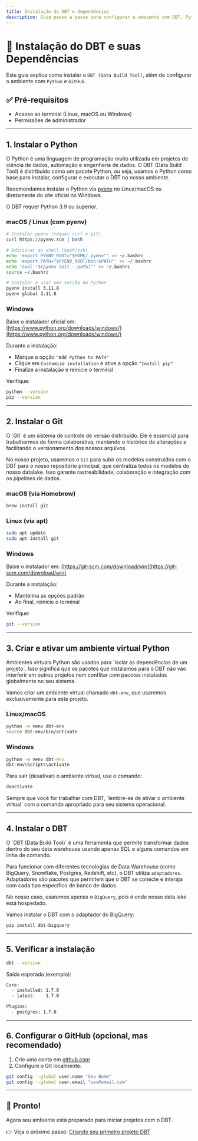 ```yaml
---
title: Instalação do DBT e dependências
description: Guia passo a passo para configurar o ambiente com DBT, Python e GitHub.
---
```


# 🚀 Instalação do DBT e suas Dependências

Este guia explica como instalar o `DBT (Data Build Tool)`, além de configurar o ambiente com `Python` e `GitHub`.

## ✅ Pré-requisitos

- Acesso ao terminal (Linux, macOS ou Windows)
- Permissões de administrador

---

## 1. Instalar o Python

<Note>
  O Python é uma linguagem de programação muito utilizada em projetos de ciência
  de dados, automação e engenharia de dados. O DBT (Data Build Tool) é
  distribuído como um pacote Python, ou seja, usamos o Python como base para
  instalar, configurar e executar o DBT no nosso ambiente.
</Note>

Recomendamos instalar o Python via [pyenv](https://github.com/pyenv/pyenv) no Linux/macOS ou diretamente do site oficial no Windows.

<Info> O DBT requer Python 3.9 ou superior. </Info>

### macOS / Linux (com pyenv)

```bash
# Instalar pyenv (requer curl e git)
curl https://pyenv.run | bash

# Adicionar ao shell (bash/zsh)
echo 'export PYENV_ROOT="$HOME/.pyenv"' >> ~/.bashrc
echo 'export PATH="$PYENV_ROOT/bin:$PATH"' >> ~/.bashrc
echo 'eval "$(pyenv init --path)"' >> ~/.bashrc
source ~/.bashrc

# Instalar e usar uma versão do Python
pyenv install 3.11.8
pyenv global 3.11.8
```

### Windows

Baixe o instalador oficial em: [https://www.python.org/downloads/windows/](https://www.python.org/downloads/windows/)

Durante a instalação:

- Marque a opção `"Add Python to PATH"`
- Clique em `Customize installation` e ative a opção `"Install pip"`
- Finalize a instalação e reinicie o terminal

Verifique:

```bash
python --version
pip --version
```

---

## 2. Instalar o Git

<Note>
  O `Git` é um sistema de controle de versão distribuído. Ele é essencial para
  trabalharmos de forma colaborativa, mantendo o histórico de alterações e
  facilitando o versionamento dos nossos arquivos.
</Note>

No nosso projeto, usaremos o `Git` para subir os modelos construídos com o DBT para o nosso repositório principal, que centraliza todos os modelos do nosso datalake. Isso garante rastreabilidade, colaboração e integração com os pipelines de dados.

### macOS (via Homebrew)

```bash
brew install git
```

### Linux (via apt)

```bash
sudo apt update
sudo apt install git
```

### Windows

Baixe o instalador em: [https://git-scm.com/download/win](https://git-scm.com/download/win)

Durante a instalação:

- Mantenha as opções padrão
- Ao final, reinicie o terminal

Verifique:

```bash
git --version
```

---

## 3. Criar e ativar um ambiente virtual Python

<Note>
  Ambientes virtuais Python são usados para `isolar as dependências de um
  projeto`. Isso significa que os pacotes que instalamos para o DBT não vão
  interferir em outros projetos nem conflitar com pacotes instalados globalmente
  no seu sistema.
</Note>

Vamos criar um ambiente virtual chamado `dbt-env`, que usaremos exclusivamente para este projeto.

### Linux/macOS

```bash
python -m venv dbt-env
source dbt-env/bin/activate
```

### Windows

```cmd
python -m venv dbt-env
dbt-env\Scripts\activate
```

Para sair (desativar) o ambiente virtual, use o comando:

```bash
deactivate
```

<Warning>
  Sempre que você for trabalhar com DBT, `lembre-se de ativar o ambiente
  virtual` com o comando apropriado para seu sistema operacional.
</Warning>

---

## 4. Instalar o DBT

<Note>
  O `DBT (Data Build Tool)` é uma ferramenta que permite transformar dados
  dentro do seu data warehouse usando apenas SQL e alguns comandos em linha de
  comando.
</Note>

Para funcionar com diferentes tecnologias de Data Warehouse (como BigQuery, Snowflake, Postgres, Redshift, etc), o DBT utiliza `adaptadores`. Adaptadores são pacotes que permitem que o DBT se conecte e interaja com cada tipo específico de banco de dados.

No nosso caso, usaremos apenas o `BigQuery`, pois é onde nosso data lake está hospedado.

Vamos instalar o DBT com o adaptador do BigQuery:

```bash
pip install dbt-bigquery
```

---

## 5. Verificar a instalação

```bash
dbt --version
```

Saída esperada (exemplo):

```bash
Core:
  - installed: 1.7.0
  - latest:    1.7.0

Plugins:
  - postgres: 1.7.0
```

---

## 6. Configurar o GitHub (opcional, mas recomendado)

1. Crie uma conta em [github.com](https://github.com/)
2. Configure o Git localmente:

```bash
git config --global user.name "Seu Nome"
git config --global user.email "seu@email.com"
```

---

## 🎉 Pronto!

Agora seu ambiente está preparado para iniciar projetos com o DBT.

👉 Veja o próximo passo: [Criando seu primeiro projeto DBT](./primeiro-projeto-dbt)
